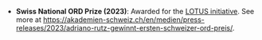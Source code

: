 * **Swiss National ORD Prize (2023)**: Awarded for the [LOTUS initiative](https://doi.org/10.7554/eLife.70780). See more at <https://akademien-schweiz.ch/en/medien/press-releases/2023/adriano-rutz-gewinnt-ersten-schweizer-ord-preis/>.
